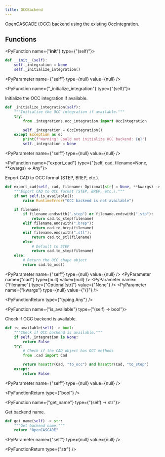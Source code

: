 ```yaml
---
title: OCCBackend
---
```


OpenCASCADE (OCC) backend using the existing OccIntegration.

## Functions

<PyFunction name={"__init__"} type={"(self)"}>

<PySourceCode >

```python
def __init__(self):
    self._integration = None
    self._initialize_integration()
```

</PySourceCode>

<div >

<PyParameter name={"self"} type={null} value={null} />

</div>

<PyFunctionReturn type={null} />

</PyFunction>

<PyFunction name={"_initialize_integration"} type={"(self)"}>

Initialize the OCC integration if available.

<PySourceCode >

```python
def _initialize_integration(self):
    """Initialize the OCC integration if available."""
    try:
        from .integrations.occ_integration import OccIntegration

        self._integration = OccIntegration()
    except Exception as e:
        print(f"Warning: Could not initialize OCC backend: {e}")
        self._integration = None
```

</PySourceCode>

<div >

<PyParameter name={"self"} type={null} value={null} />

</div>

<PyFunctionReturn type={null} />

</PyFunction>

<PyFunction name={"export_cad"} type={"(self, cad, filename=None, **kwargs) -> Any"}>

Export CAD to OCC format (STEP, BREP, etc.).

<PySourceCode >

```python
def export_cad(self, cad, filename: Optional[str] = None, **kwargs) -> Any:
    """Export CAD to OCC format (STEP, BREP, etc.)."""
    if not self.is_available():
        raise RuntimeError("OCC backend is not available")

    if filename:
        if filename.endswith(".step") or filename.endswith(".stp"):
            return cad.to_step(filename)
        elif filename.endswith(".brep"):
            return cad.to_brep(filename)
        elif filename.endswith(".stl"):
            return cad.to_stl(filename)
        else:
            # Default to STEP
            return cad.to_step(filename)
    else:
        # Return the OCC shape object
        return cad.to_occ()
```

</PySourceCode>

<div >

<PyParameter name={"self"} type={null} value={null} />
<PyParameter name={"cad"} type={null} value={null} />
<PyParameter name={"filename"} type={"Optional[str]"} value={"None"} />
<PyParameter name={"kwargs"} type={null} value={"{}"} />

</div>

<PyFunctionReturn type={"typing.Any"} />

</PyFunction>

<PyFunction name={"is_available"} type={"(self) -> bool"}>

Check if OCC backend is available.

<PySourceCode >

```python
def is_available(self) -> bool:
    """Check if OCC backend is available."""
    if self._integration is None:
        return False
    try:
        # Check if the CAD object has OCC methods
        from .cad import Cad

        return hasattr(Cad, "to_occ") and hasattr(Cad, "to_step")
    except:
        return False
```

</PySourceCode>

<div >

<PyParameter name={"self"} type={null} value={null} />

</div>

<PyFunctionReturn type={"bool"} />

</PyFunction>

<PyFunction name={"get_name"} type={"(self) -> str"}>

Get backend name.

<PySourceCode >

```python
def get_name(self) -> str:
    """Get backend name."""
    return "OpenCASCADE"
```

</PySourceCode>

<div >

<PyParameter name={"self"} type={null} value={null} />

</div>

<PyFunctionReturn type={"str"} />

</PyFunction>